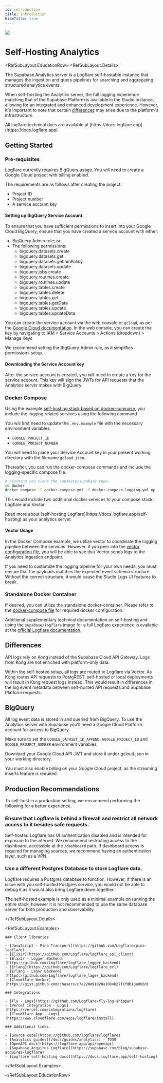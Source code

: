 ```yaml
---
id: introduction
title: Introduction
hideTitle: true
---
```


<div className="flex items-start gap-6 not-prose" id="introduction">
  <img src="/docs/img/icons/menu/reference-analytics.svg" className="w-8 h-8 rounded" />
  <div className="flex flex-col gap-2">
    <h1 className="text-3xl text-scale-1200 m-0">Self-Hosting Analytics</h1>
  </div>
</div>

<RefSubLayout.EducationRow>
  <RefSubLayout.Details>

The Supabase Analytics server is a Logflare self-hostable instance that manages the ingestion and query pipelines for searching and aggregating structured analytics events.

When self-hosting the Analytics server, the full logging experience matching that of the Supabase Platform is available in the Studio instance, allowing for an integrated and enhanced development experience.
However, it's important to note that certain [differences](#differences) may arise due to the platform's infrastructure.

<Admonition type="info" label="Logflare Technical Docs">
  All logflare technical docs are available at
  [https://docs.logflare.app](https://docs.logflare.app)
</Admonition>

## Getting Started

### Pre-requisites

Logflare currently requires BigQuery usage. You will need to create a Google Cloud project with billing enabled.

The requirements are as follows after creating the project:

- Project ID
- Project number
- A service account key

#### Setting up BigQuery Service Account

To ensure that you have sufficient permissions to insert into your Google Cloud BigQuery, ensure that you have created a service account with either:

- BigQuery Admin role; or
- The following permissions:
  - bigquery.datasets.create
  - bigquery.datasets.get
  - bigquery.datasets.getIamPolicy
  - bigquery.datasets.update
  - bigquery.jobs.create
  - bigquery.routines.create
  - bigquery.routines.update
  - bigquery.tables.create
  - bigquery.tables.delete
  - bigquery.tables.get
  - bigquery.tables.getData
  - bigquery.tables.update
  - bigquery.tables.updateData

You can create the service account via the web console or `gcloud`, as per the [Google Cloud documentation](https://cloud.google.com/iam/docs/keys-create-delete). In the web console, you can create the key by navigating to IAM > Service Accounts > Actions (dropdown) > Manage Keys

We recommend setting the BigQuery Admin role, as it simplifies permissions setup.

#### Downloading the Service Account key

After the service account is created, you will need to create a key for the service account. This key will sign the JWTs for API requests that the Analytics server makes with BigQuery.

### Docker Compose

Using the example [self-hosting stack based on docker-compose](https://github.com/supabase/supabase/tree/master/docker), you include the logging related services using the following command

You will first need to update the `.env.example` file with the necessary environment variables.

- `GOOGLE_PROJECT_ID`
- `GOOGLE_PROJECT_NUMBER`

You will need to place your Service Account key in your present working directory with the filename `gcloud.json`.

Thereafter, you can run the docker-compose commands and include the logging-specific compose file.

```bash
# assuming you clone the supabase/supabase repo.
cd docker
docker compose -f docker-compose.yml -f docker-compose-logging.yml up
```

This would include two additional docker services to your compose stack: Logflare and Vector.

<Admonition type="info" label="Self-hosting">
  Read more about [self-hosting Logflare](https://docs.logflare.app/self-hosting) as your analytics
  server.
</Admonition>

#### Vector Usage

In the Docker Compose example, we utilize vector to coordinate the logging pipeline between the services. However, if you peer into the [vector configuration file](https://github.com/supabase/supabase/blob/master/docker/volumes/logs/vector.yml), you will be able to see that Vector sends logs to the Analytics ingestion endpoint.

If you need to customize the logging pipeline for your own needs, you must ensure that the payloads matches the expected event schema structure. Without the correct structure, it would cause the Studio Logs UI features to break.

### Standalone Docker Container

If desired, you can utilize the standalone docker-container. Please refer to the [docker-compose file](https://github.com/supabase/supabase/tree/master/docker/docker-compose-logging.yml) for required docker configuration.

Additional supplementary technical documentation on self-hosting and using the `supabase/logflare` image for a full Logflare experience is available at the [official Logflare documentation](https://docs.logflare.app/self-hosting/).

## Differences

API logs rely on Kong instead of the Supabase Cloud API Gateway. Logs from Kong are not enriched with platform-only data.

Within the self-hosted setup, all logs are routed to Logflare via Vector. As Kong routes API requests to PostgREST, self-hosted or local deployments will result in Kong request logs instead.
This would result in differences in the log event metadata between self-hosted API requests and Supabase Platform requests.

## BigQuery

All log event data is stored in and queried from BigQuery. To use the Analytics server with Supabase you'll need a Google Cloud Platform account for access to BigQuery.

Make sure to set the `GOOGLE_DATASET_ID_APPEND`, `GOOGLE_PROJECT_ID` and `GOOGLE_PROJECT_NUMBER` environment variables.

Download your Google Cloud API JWT and store it under gcloud.json in your working directory.

<Admonition>
  You must also enable billing on your Google Cloud project, as the streaming inserts feature is
  required.
</Admonition>

## Production Recommendations

To self-host in a production setting, we recommend performing the following for a better experience.

### Ensure that Logflare is behind a firewall and restrict all network access to it besides safe requests.

Self-hosted Logflare has UI authentication disabled and is intended for exposure to the internet. We recommend restricting access to the dashboard, accessible at the `/dashboard` path.
If dashboard access is required for managing sources, we recommend having an authentication layer, such as a VPN.

### Use a different Postgres Database to store Logflare data.

Logflare requires a Postgres database to function. However, if there is an issue with you self-hosted Postgres service, you would not be able to debug it as it would also bring Logflare down together.

The self-hosted example is only used as a minimal example on running the entire stack, however it is not recommended to use the same database server for both production and observability.

  </RefSubLayout.Details>

  <RefSubLayout.Examples>

    ### Client libraries

    - [JavaScript - Pino Transport](https://github.com/Logflare/pino-logflare)
    - [Elixir](https://github.com/Logflare/logflare_api_client)
    - [Elixir - Logger Backend](https://github.com/Logflare/logflare_logger_backend)
    - [Erlang](https://github.com/Logflare/logflare_erl)
    - [Erlang - Lager Backend](https://github.com/Logflare/logflare_lager_backend)
    - [Cloudflare Worker](https://gist.github.com/chasers/c7a220e91820a1084b27fcfdb18ad6bd)

    ### Integrations

    - [Fly - Logs](https://github.com/Logflare/fly-log-shipper)
    - [Vercel Integration - Logs](https://vercel.com/integrations/logflare)
    - [Cloudflare App - Logs](https://www.cloudflare.com/apps/logflare/install)

    ### Additional links

    - [Source code](https://github.com/logflare/logflare)
    - [Analytics guides](/docs/guides/analytics) - TODO
    - [OpenAPI docs](https://logflare.app/api/openapi)
    - [Supabase Acquires Logflare](https://supabase.com/blog/supabase-acquires-logflare)
    - [Logflare self-hosting docs](https://docs.logflare.app/self-hosting)

  </RefSubLayout.Examples>

</RefSubLayout.EducationRow>
